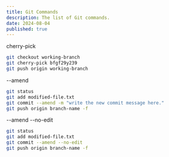 ```yaml
---
title: Git Commands
description: The list of Git commands.
date: 2024-08-04
published: true
---
```


cherry-pick
```bash
git checkout working-branch
git cherry-pick bfgf29y239
git push origin working-branch
```

--amend
```bash
git status
git add modified-file.txt
git commit --amend -m "write the new commit message here."
git push origin branch-name -f
```

--amend --no-edit
```bash
git status
git add modified-file.txt
git commit --amend --no-edit
git push origin branch-name -f
```